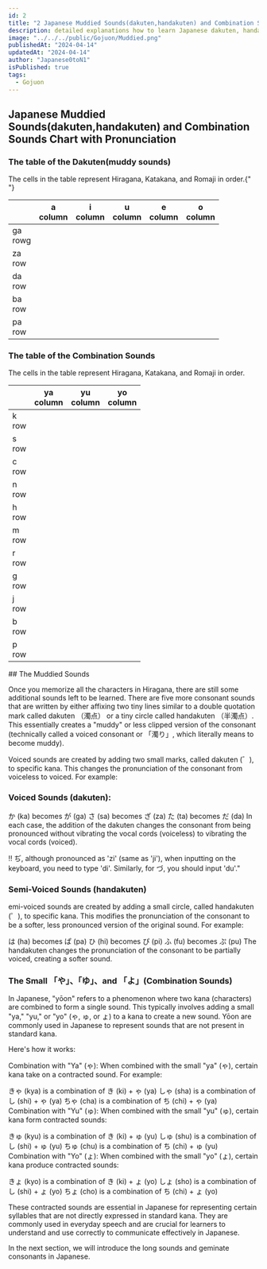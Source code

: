 ```yaml
---
id: 2
title: "2 Japanese Muddied Sounds(dakuten,handakuten) and Combination Sounds Tutorial with Pronunciation"
description: detailed explanations how to learn Japanese dakuten, handakuten and Combination Sounds.Gojuon Chart/Table with Pronunciation.
image: "../../../public/Gojuon/Muddied.png"
publishedAt: "2024-04-14"
updatedAt: "2024-04-14"
author: "Japanese0toN1"
isPublished: true
tags:
  - Gojuon
---
```


## Japanese Muddied Sounds(dakuten,handakuten) and Combination Sounds Chart with Pronunciation

<h3 className="text-center">The table of the Dakuten(muddy sounds)</h3>

The cells in the table represent Hiragana, Katakana, and Romaji in order.{" "}

<table className="table-auto text-center sm:text-2xl text-base border-collapse w-full brightness-130">
  <thead>
    <tr>
      <th></th>
      <th>
        a <br />
        column
      </th>
      <th>
        i <br />
        column
      </th>
      <th>
        u <br />
        column
      </th>
      <th>
        e <br />
        column
      </th>
      <th>
        o <br />
        column
      </th>
    </tr>
  </thead>
  <tbody className="text-center sm:text-2xl text-base font-bold brightness-125">
    <tr>
      <td>
        ga <br />
        rowg
      </td>
      <td>
        <Gojuon ja="が　ガ" en="ga" src="/Gojuon/ga.mp3" />
      </td>
      <td>
        <Gojuon ja="ぎ　ギ" en="gi" src="/Gojuon/gi.mp3" />
      </td>
      <td>
        <Gojuon ja="ぐ　グ" en="gu" src="/Gojuon/gu.mp3" />
      </td>
      <td>
        <Gojuon ja="げ　ゲ" en="ge" src="/Gojuon/ge.mp3" />
      </td>
      <td>
        <Gojuon ja="ご　ゴ" en="go" src="/Gojuon/go.mp3" />
      </td>
    </tr>
    <tr>
      <td>
        za <br />
        row
      </td>
      <td>
        <Gojuon ja="ざ　ザ" en="za" src="/Gojuon/za.mp3" />
      </td>
      <td>
        <Gojuon ja="じ　ジ" en="ji" src="/Gojuon/zi.mp3" />
      </td>
      <td>
        <Gojuon ja="ず　ズ" en="zu" src="/Gojuon/zu.mp3" />
      </td>
      <td>
        <Gojuon ja="ぜ　ゼ" en="ze" src="/Gojuon/ze.mp3" />
      </td>
      <td>
        <Gojuon ja="ぞ　ゾ" en="zo" src="/Gojuon/zo.mp3" />
      </td>
    </tr>
    <tr>
      <td>
        da <br />
        row
      </td>
      <td>
        <Gojuon ja="だ　ダ" en="da" src="/Gojuon/da.mp3" />
      </td>
      <td>
        <Gojuon ja="ぢ　ヂ" en="ji" src="/Gojuon/di.mp3" />
      </td>
      <td>
        <Gojuon ja="づ　ヅ" en="zu" src="/Gojuon/du.mp3" />
      </td>
      <td>
        <Gojuon ja="で　デ" en="de" src="/Gojuon/de.mp3" />
      </td>
      <td>
        <Gojuon ja="ど　ド" en="do" src="/Gojuon/do.mp3" />
      </td>
    </tr>
    <tr>
      <td>
        ba <br />
        row
      </td>
      <td>
        <Gojuon ja="ば　バ" en="ba" src="/Gojuon/ba.mp3" />
      </td>
      <td>
        <Gojuon ja="び　ビ" en="bi" src="/Gojuon/bi.mp3" />
      </td>
      <td>
        <Gojuon ja="ぶ　ブ" en="bu" src="/Gojuon/bu.mp3" />
      </td>
      <td>
        <Gojuon ja="べ　べ" en="be" src="/Gojuon/be.mp3" />
      </td>
      <td>
        <Gojuon ja="ぼ　ボ" en="bo" src="/Gojuon/bo.mp3" />
      </td>
    </tr>
    <tr>
      <td>
        pa <br />
        row
      </td>
      <td>
        <Gojuon ja="ぱ　パ" en="pa" src="/Gojuon/pa.mp3" />
      </td>
      <td>
        <Gojuon ja="ぴ　ピ" en="pi" src="/Gojuon/pi.mp3" />
      </td>
      <td>
        <Gojuon ja="ぷ　プ" en="pu" src="/Gojuon/pu.mp3" />
      </td>
      <td>
        <Gojuon ja="ぺ　ぺ" en="pe" src="/Gojuon/pe.mp3" />
      </td>
      <td>
        <Gojuon ja="ぽ　ポ" en="po" src="/Gojuon/po.mp3" />
      </td>
    </tr>
  </tbody>
</table>

<h3 className="text-center">The table of the Combination Sounds</h3>

The cells in the table represent Hiragana, Katakana, and Romaji in order.

<table className="table-auto text-center sm:text-2xl text-base border-collapse w-full brightness-130">
  <thead>
    <tr>
      <th></th>
      <th>
        ya <br />
        column
      </th>
      <th>
        yu <br />
        column
      </th>
      <th>
        yo <br />
        column
      </th>
    </tr>
  </thead>
  <tbody className="text-center sm:text-2xl text-base font-bold brightness-125">
    <tr>
      <td>
        k <br />
        row
      </td>
      <td>
        <Gojuon ja="きゃ　キャ" en="kya" src="/Gojuon/kya.mp3" />
      </td>
      <td>
        <Gojuon ja="きゅ　キュ" en="kyu" src="/Gojuon/kyu.mp3" />
      </td>
      <td>
        <Gojuon ja="きょ　キョ" en="kyo" src="/Gojuon/kyo.mp3" />
      </td>
    </tr>
    <tr>
      <td>
        s <br />
        row
      </td>
      <td>
        <Gojuon ja="しゃ　シャ" en="sha" src="/Gojuon/sha.mp3" />
      </td>
      <td>
        <Gojuon ja="しゅ　シュ" en="shu" src="/Gojuon/shu.mp3" />
      </td>
      <td>
        <Gojuon ja="しょ　ショ" en="sho" src="/Gojuon/sho.mp3" />
      </td>
    </tr>
    <tr>
      <td>
        c <br />
        row
      </td>
      <td>
        <Gojuon ja="ちゃ　チャ" en="cha" src="/Gojuon/cha.mp3" />
      </td>
      <td>
        <Gojuon ja="ちゅ　チュ" en="chu" src="/Gojuon/chu.mp3" />
      </td>
      <td>
        <Gojuon ja="ちょ　チョ" en="cho" src="/Gojuon/cho.mp3" />
      </td>
    </tr>
    <tr>
      <td>
        n <br />
        row
      </td>
      <td>
        <Gojuon ja="にゃ　ニャ" en="nya" src="/Gojuon/nya.mp3" />
      </td>
      <td>
        <Gojuon ja="にゅ　ニュ" en="nyu" src="/Gojuon/nyu.mp3" />
      </td>
      <td>
        <Gojuon ja="にょ　ニョ" en="nyo" src="/Gojuon/nyo.mp3" />
      </td>
    </tr>
    <tr>
      <td>
        h <br />
        row
      </td>
      <td>
        <Gojuon ja="ひゃ　ヒャ" en="hya" src="/Gojuon/hya.mp3" />
      </td>
      <td>
        <Gojuon ja="ひゅ　ヒュ" en="hyu" src="/Gojuon/hyu.mp3" />
      </td>
      <td>
        <Gojuon ja="ひょ　ヒョ" en="hyo" src="/Gojuon/hyo.mp3" />
      </td>
    </tr>
    <tr>
      <td>
        m <br />
        row
      </td>
      <td>
        <Gojuon ja="みゃ　ミャ" en="mya" src="/Gojuon/mya.mp3" />
      </td>
      <td>
        <Gojuon ja="みゅ　ミュ" en="myu" src="/Gojuon/myu.mp3" />
      </td>
      <td>
        <Gojuon ja="みょ　ミョ" en="myo" src="/Gojuon/myo.mp3" />
      </td>
    </tr>
    <tr>
      <td>
        r <br />
        row
      </td>
      <td>
        <Gojuon ja="りゃ　リャ" en="rya" src="/Gojuon/rya.mp3" />
      </td>
      <td>
        <Gojuon ja="りゅ　リュ" en="ryu" src="/Gojuon/ryu.mp3" />
      </td>
      <td>
        <Gojuon ja="りょ　リョ" en="ryo" src="/Gojuon/ryo.mp3" />
      </td>
    </tr>
    <tr>
      <td>
        g <br />
        row
      </td>
      <td>
        <Gojuon ja="ぎゃ　ギャ" en="gya" src="/Gojuon/gya.mp3" />
      </td>
      <td>
        <Gojuon ja="ぎゅ　ギュ" en="gyu" src="/Gojuon/gyu.mp3" />
      </td>
      <td>
        <Gojuon ja="ぎょ　ギョ" en="gyo" src="/Gojuon/gyo.mp3" />
      </td>
    </tr>
    <tr>
      <td>
        j <br />
        row
      </td>
      <td>
        <Gojuon ja="じゃ　ジャ" en="ja" src="/Gojuon/ja.mp3" />
      </td>
      <td>
        <Gojuon ja="じゅ　ジュ" en="ju" src="/Gojuon/ju.mp3" />
      </td>
      <td>
        <Gojuon ja="じょ　ジョ" en="jo" src="/Gojuon/jo.mp3" />
      </td>
    </tr>
    <tr>
      <td>
        b <br />
        row
      </td>
      <td>
        <Gojuon ja="びゃ　ビャ" en="bya" src="/Gojuon/bya.mp3" />
      </td>
      <td>
        <Gojuon ja="びゅ　ビュ" en="byu" src="/Gojuon/byu.mp3" />
      </td>
      <td>
        <Gojuon ja="びょ　ビョ" en="byo" src="/Gojuon/byo.mp3" />
      </td>
    </tr>
    <tr>
      <td>
        p <br />
        row
      </td>
      <td>
        <Gojuon ja="ぴゃ　ピャ" en="pya" src="/Gojuon/pya.mp3" />
      </td>
      <td>
        <Gojuon ja="ぴゅ　ピュ" en="pyu" src="/Gojuon/pyu.mp3" />
      </td>
      <td>
        <Gojuon ja="ぴょ　ピョ" en="pyo" src="/Gojuon/pyo.mp3" />
      </td>
    </tr>
  </tbody>
</table>
<MyadUnit />
## The Muddied Sounds

Once you memorize all the characters in Hiragana, there are still some additional sounds left to be learned. There are five more consonant sounds that are written by either affixing two tiny lines similar to a double quotation mark called dakuten （濁点） or a tiny circle called handakuten （半濁点）. This essentially creates a "muddy" or less clipped version of the consonant (technically called a voiced consonant or 「濁り」, which literally means to become muddy).

Voiced sounds are created by adding two small marks, called dakuten (゛), to specific kana. This changes the pronunciation of the consonant from voiceless to voiced. For example:

### Voiced Sounds (dakuten):

か (ka) becomes が (ga)
さ (sa) becomes ざ (za)
た (ta) becomes だ (da)
In each case, the addition of the dakuten changes the consonant from being pronounced without vibrating the vocal cords (voiceless) to vibrating the vocal cords (voiced).

‼️ ぢ, although pronounced as 'zi' (same as 'ji'), when inputting on the keyboard, you need to type 'di'. Similarly, for づ, you should input 'du'."

### Semi-Voiced Sounds (handakuten)

emi-voiced sounds are created by adding a small circle, called handakuten (゜), to specific kana. This modifies the pronunciation of the consonant to be a softer, less pronounced version of the original sound. For example:

は (ha) becomes ぱ (pa)
ひ (hi) becomes ぴ (pi)
ふ (fu) becomes ぷ (pu)
The handakuten changes the pronunciation of the consonant to be partially voiced, creating a softer sound.

### The Small 「や」、「ゆ」、and 「よ」(Combination Sounds)

In Japanese, "yōon" refers to a phenomenon where two kana (characters) are combined to form a single sound. This typically involves adding a small "ya," "yu," or "yo" (ゃ, ゅ, or ょ) to a kana to create a new sound. Yōon are commonly used in Japanese to represent sounds that are not present in standard kana.

Here's how it works:

Combination with "Ya" (ゃ):
When combined with the small "ya" (ゃ), certain kana take on a contracted sound. For example:

きゃ (kya) is a combination of き (ki) + ゃ (ya)
しゃ (sha) is a combination of し (shi) + ゃ (ya)
ちゃ (cha) is a combination of ち (chi) + ゃ (ya)
Combination with "Yu" (ゅ):
When combined with the small "yu" (ゅ), certain kana form contracted sounds:

きゅ (kyu) is a combination of き (ki) + ゅ (yu)
しゅ (shu) is a combination of し (shi) + ゅ (yu)
ちゅ (chu) is a combination of ち (chi) + ゅ (yu)
Combination with "Yo" (ょ):
When combined with the small "yo" (ょ), certain kana produce contracted sounds:

きょ (kyo) is a combination of き (ki) + ょ (yo)
しょ (sho) is a combination of し (shi) + ょ (yo)
ちょ (cho) is a combination of ち (chi) + ょ (yo)

These contracted sounds are essential in Japanese for representing certain syllables that are not directly expressed in standard kana. They are commonly used in everyday speech and are crucial for learners to understand and use correctly to communicate effectively in Japanese.

In the next section, we will introduce the long sounds and geminate consonants in Japanese.
